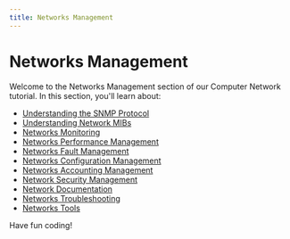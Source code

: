 ```yaml
---
title: Networks Management
---
```


# Networks Management

Welcome to the Networks Management section of our Computer Network tutorial. In this section, you'll learn about:

- [Understanding the SNMP Protocol](./0-networks-snmp-protocol.mdx)
- [Understanding Network MIBs](./1-networks-mibs.mdx)
- [Networks Monitoring](./2-networks-monitoring.mdx)
- [Networks Performance Management](./3-networks-performance-management.mdx)
- [Networks Fault Management](./4-networks-fault-management.mdx)
- [Networks Configuration Management](./5-networks-configuration-management.mdx)
- [Networks Accounting Management](./6-networks-accounting-management.mdx)
- [Network Security Management](./7-networks-security-management.mdx)
- [Network Documentation](./8-networks-documentation.mdx)
- [Networks Troubleshooting](./9-networks-troubleshooting.mdx)
- [Networks Tools](./10-networks-tools.mdx)

Have fun coding!